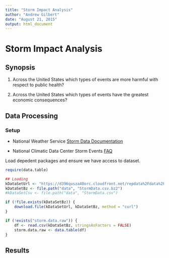 ```yaml
---
title: "Storm Impact Analysis"
author: "Andrew Gilbert"
date: "August 21, 2015"
output: html_document
---
```


# Storm Impact Analysis

## Synopsis

1. Across the United States which types of events are more harmful with respect to public health?

2. Across the United States which types of events have the greatest economic consequences?

## Data Processing

### Setup

* National Weather Service [Storm Data Documentation](https://d396qusza40orc.cloudfront.net/repdata%2Fpeer2_doc%2Fpd01016005curr.pdf)

* National Climatic Data Center Storm Events [FAQ](https://d396qusza40orc.cloudfront.net/repdata%2Fpeer2_doc%2Fpd01016005curr.pdf)

Load depedent packages and ensure we have access to dataset.

```r
require(data.table)

## Loading
kDataSetUrl <- "https://d396qusza40orc.cloudfront.net/repdata%2Fdata%2FStormData.csv.bz2"
kDataSetBz <- file.path("data", "StormData.csv.bz2")
#kDataSetCsv <- file.path("data", "StormData.csv")

if (!file.exists(kDataSetBz)) {
    download.file(kDataSetUrl, kDataSetBz, method = "curl")
}

if (!exists("storm.data.raw")) {
    df <- read.csv(kDataSetBz, stringsAsFactors = FALSE)
    storm.data.raw <- data.table(df)
}
```

## Results
